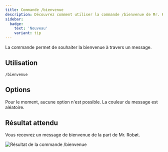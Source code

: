 ```yaml
---
title: Commande /bienvenue
description: Découvrez comment utiliser la commande /bienvenue de Mr. Robøt.
sidebar:
  badge:
    text: 'Nouveau'
    variant: tip
---
```


La commande permet de souhaiter la bienvenue à travers un message.

## Utilisation

```
/bienvenue
```

## Options
Pour le moment, aucune option n'est possible. La couleur du message est aléatoire.

## Résultat attendu

Vous recevrez un message de bienvenue de la part de Mr. Robøt.

![Résultat de la commande /bienvenue](/img/welcome/welcome.png)
